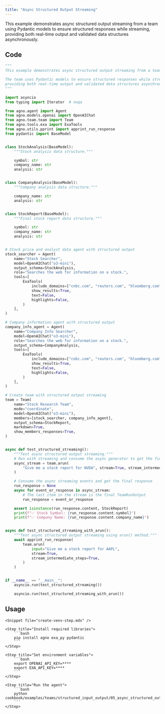 ```yaml
---
title: "Async Structured Output Streaming"
---
```


This example demonstrates async structured output streaming from a team using Pydantic models to ensure structured responses while streaming, providing both real-time output and validated data structures asynchronously.

## Code

```python cookbook/examples/teams/structured_input_output/05_async_structured_output_streaming.py
"""
This example demonstrates async structured output streaming from a team.

The team uses Pydantic models to ensure structured responses while streaming,
providing both real-time output and validated data structures asynchronously.
"""

import asyncio
from typing import Iterator  # noqa

from agno.agent import Agent
from agno.models.openai import OpenAIChat
from agno.team.team import Team
from agno.tools.exa import ExaTools
from agno.utils.pprint import apprint_run_response
from pydantic import BaseModel


class StockAnalysis(BaseModel):
    """Stock analysis data structure."""

    symbol: str
    company_name: str
    analysis: str


class CompanyAnalysis(BaseModel):
    """Company analysis data structure."""

    company_name: str
    analysis: str


class StockReport(BaseModel):
    """Final stock report data structure."""

    symbol: str
    company_name: str
    analysis: str


# Stock price and analyst data agent with structured output
stock_searcher = Agent(
    name="Stock Searcher",
    model=OpenAIChat("o3-mini"),
    output_schema=StockAnalysis,
    role="Searches the web for information on a stock.",
    tools=[
        ExaTools(
            include_domains=["cnbc.com", "reuters.com", "bloomberg.com", "wsj.com"],
            show_results=True,
            text=False,
            highlights=False,
        )
    ],
)

# Company information agent with structured output
company_info_agent = Agent(
    name="Company Info Searcher",
    model=OpenAIChat("o3-mini"),
    role="Searches the web for information on a stock.",
    output_schema=CompanyAnalysis,
    tools=[
        ExaTools(
            include_domains=["cnbc.com", "reuters.com", "bloomberg.com", "wsj.com"],
            show_results=True,
            text=False,
            highlights=False,
        )
    ],
)

# Create team with structured output streaming
team = Team(
    name="Stock Research Team",
    mode="coordinate",
    model=OpenAIChat("o3-mini"),
    members=[stock_searcher, company_info_agent],
    output_schema=StockReport,
    markdown=True,
    show_members_responses=True,
)


async def test_structured_streaming():
    """Test async structured output streaming."""
    # Run with streaming and consume the async generator to get the final response
    async_stream = team.arun(
        "Give me a stock report for NVDA", stream=True, stream_intermediate_steps=True
    )

    # Consume the async streaming events and get the final response
    run_response = None
    async for event_or_response in async_stream:
        # The last item in the stream is the final TeamRunOutput
        run_response = event_or_response

    assert isinstance(run_response.content, StockReport)
    print(f"✅ Stock Symbol: {run_response.content.symbol}")
    print(f"✅ Company Name: {run_response.content.company_name}")


async def test_structured_streaming_with_arun():
    """Test async structured output streaming using arun() method."""
    await apprint_run_response(
        team.arun(
            input="Give me a stock report for AAPL",
            stream=True,
            stream_intermediate_steps=True,
        )
    )


if __name__ == "__main__":
    asyncio.run(test_structured_streaming())

    asyncio.run(test_structured_streaming_with_arun())
```

## Usage

<Steps>

    <Snippet file="create-venv-step.mdx" />

    <Step title="Install required libraries">
        ```bash
        pip install agno exa_py pydantic
        ```
    </Step>

    <Step title="Set environment variables">
        ```bash
        export OPENAI_API_KEY=****
        export EXA_API_KEY=****
        ```
    </Step>

    <Step title="Run the agent">
        ```bash
        python cookbook/examples/teams/structured_input_output/05_async_structured_output_streaming.py
        ```
    </Step>

</Steps>